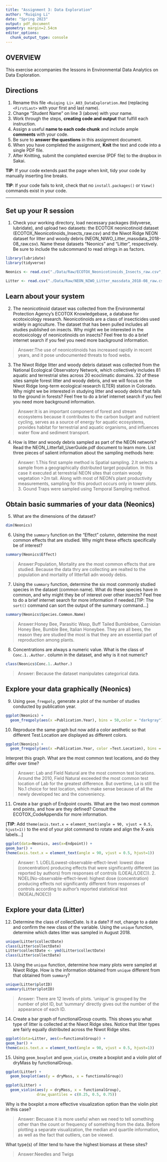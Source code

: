 ```yaml
---
title: "Assignment 3: Data Exploration"
author: "Ruiqing Li"
date: "Spring 2023"
output: pdf_document
geometry: margin=2.54cm
editor_options: 
  chunk_output_type: console
---
```


## OVERVIEW

This exercise accompanies the lessons in Environmental Data Analytics on Data Exploration.

## Directions

1.  Rename this file `<Ruiqing Li>_A03_DataExploration.Rmd` (replacing `<FirstLast>` with your first and last name).
2.  Change "Student Name" on line 3 (above) with your name.
3.  Work through the steps, **creating code and output** that fulfill each instruction. 
4.  Assign a useful **name to each code chunk** and include ample **comments** with your code.
5.  Be sure to **answer the questions** in this assignment document.
6.  When you have completed the assignment, **Knit** the text and code into a single PDF file.
7.  After Knitting, submit the completed exercise (PDF file) to the dropbox in Sakai.

**TIP**: If your code extends past the page when knit, tidy your code by manually inserting line breaks.

**TIP**: If your code fails to knit, check that no `install.packages()` or `View()` commands exist in your code. 

---

## Set up your R session

1.  Check your working directory, load necessary packages (tidyverse, lubridate), and upload two datasets: the ECOTOX neonicotinoid dataset (ECOTOX_Neonicotinoids_Insects_raw.csv) and the Niwot Ridge NEON dataset for litter and woody debris (NEON_NIWO_Litter_massdata_2018-08_raw.csv). Name these datasets "Neonics" and "Litter", respectively. Be sure to include the subcommand to read strings in as factors.

```r
library(lubridate)
library(tidyverse)

Neonics <- read.csv("./Data/Raw/ECOTOX_Neonicotinoids_Insects_raw.csv",stringsAsFactors = TRUE)

Litter <- read.csv("./Data/Raw/NEON_NIWO_Litter_massdata_2018-08_raw.csv",stringsAsFactors = TRUE)
```

## Learn about your system

2.  The neonicotinoid dataset was collected from the Environmental Protection Agency's ECOTOX Knowledgebase, a database for ecotoxicology research. Neonicotinoids are a class of insecticides used widely in agriculture. The dataset that has been pulled includes all studies published on insects. Why might we be interested in the ecotoxicology of neonicotinoids on insects? Feel free to do a brief internet search if you feel you need more background information.

> Answer:The use of neonicotinoids has increased rapidly in recent years, and it pose undocumented threats to food webs.

3.  The Niwot Ridge litter and woody debris dataset was collected from the National Ecological Observatory Network, which collectively includes 81 aquatic and terrestrial sites across 20 ecoclimatic domains. 32 of these sites sample forest litter and woody debris, and we will focus on the Niwot Ridge long-term ecological research (LTER) station in Colorado. Why might we be interested in studying litter and woody debris that falls to the ground in forests? Feel free to do a brief internet search if you feel you need more background information.

> Answer:It is an important component of forest and stream ecosystems because it contributes to the carbon budget and nutrient cycling, serves as a source of energy for aquatic ecosystems, provides habitat for terrestrial and aquatic organisms, and influences water flow and sediment transport.

4.  How is litter and woody debris sampled as part of the NEON network? Read the NEON_Litterfall_UserGuide.pdf document to learn more. List three pieces of salient information about the sampling methods here:

> Answer: 
 1.This first sample method is Spatial sampling.
 2.It selects a sample from a geographically distributed target population. In this case it executed at terrestrial NEON sites that contain woody vegetation >2m tall. Along with most of NEON’s plant productivity measurements, sampling for this product occurs only in tower plots.
 3. Gound Traps were sampled using Temporal Sampling method.

## Obtain basic summaries of your data (Neonics)

5.  What are the dimensions of the dataset?

```r
dim(Neonics)
```

6.  Using the `summary` function on the "Effect" column, determine the most common effects that are studied. Why might these effects specifically be of interest?

```r

summary(Neonics$Effect)
```

> Answer:Population, Mortality are the most common effects that are studied. Because the data thry are collecting are realted to the population and mortality of litterfall adn woody debis. 


7.  Using the `summary` function, determine the six most commonly studied species in the dataset (common name). What do these species have in common, and why might they be of interest over other insects? Feel free to do a brief internet search for more information if needed.[TIP: The `sort()` command can sort the output of the summary command...]

```r
summary(Neonics$Species.Common.Name)
```

> Answer:Honey Bee, Parasitic Wasp, Buff Tailed Bumblebee, Carniolan Honey Bee, Bumble Bee, Italian Honeybee. They are all bees, the reason they are studied the most is that they are an essential part of reproduction among plants.

8.  Concentrations are always a numeric value. What is the class of `Conc.1..Author.` column in the dataset, and why is it not numeric?

```r
class(Neonics$Conc.1..Author.)
```

> Answer: Because the dataset manipulates categorical data.

## Explore your data graphically (Neonics)

9.  Using `geom_freqpoly`, generate a plot of the number of studies conducted by publication year.

```r
ggplot(Neonics) +
  geom_freqpoly(aes(x =Publication.Year), bins = 50,color = "darkgray")
```

10. Reproduce the same graph but now add a color aesthetic so that different Test.Location are displayed as different colors.

```r
ggplot(Neonics) +
  geom_freqpoly(aes(x =Publication.Year, color =Test.Location), bins = 50)
```

Interpret this graph. What are the most common test locations, and do they differ over time?

> Answer: Lab and Field Natural are the most common test locations. Around the 2010, Field Natural exceeded the most common test location of Lab for the greatest difference. But overtime, La is still the No.1 choice for test location, which make sense because of all the newly developed tec and the conveniency.

11. Create a bar graph of Endpoint counts. What are the two most common end points, and how are they defined? Consult the ECOTOX_CodeAppendix for more information. 

[**TIP**: Add `theme(axis.text.x = element_text(angle = 90, vjust = 0.5, hjust=1))` to the end of your plot command to rotate and align the X-axis labels...]

```r
ggplot(data=Neonics, aes(x=Endpoint)) +
geom_bar() +
theme(axis.text.x = element_text(angle = 90, vjust = 0.5, hjust=1))
```

> Answer:
1. LOEL(Lowest-observable-effect-level: lowest dose (concentration) producing effects that were significantly different (as reported by authors) from responses of controls (LOEAL/LOEC)).
2. NOEL(No-observable-effect-level: highest dose (concentration) producing effects not significantly different from responses of controls according to author's reported statistical test (NOEAL/NOEC))

## Explore your data (Litter)

12. Determine the class of collectDate. Is it a date? If not, change to a date and confirm the new class of the variable. Using the `unique` function, determine which dates litter was sampled in August 2018.

```r
unique(Litter$collectDate)
class(Litter$collectDate)
Litter$collectDate <- ymd(Litter$collectDate)
class(Litter$collectDate)
```

13. Using the `unique` function, determine how many plots were sampled at Niwot Ridge. How is the information obtained from `unique` different from that obtained from `summary`?

```r
unique(Litter$plotID)
summary(Litter$plotID)
```

> Answer: There are 12 levels of plots. 'unique' is grouped by the number of plot ID, but 'summary' directly gives out the number of the appearance of each ID. 

14. Create a bar graph of functionalGroup counts. This shows you what type of litter is collected at the Niwot Ridge sites. Notice that litter types are fairly equally distributed across the Niwot Ridge sites.

```r
ggplot(data=Litter, aes(x=functionalGroup)) +
geom_bar() +
theme(axis.text.x = element_text(angle = 90, vjust = 0.5, hjust=1))
```

15. Using `geom_boxplot` and `geom_violin`, create a boxplot and a violin plot of dryMass by functionalGroup.

```r
ggplot(Litter) +
  geom_boxplot(aes(y = dryMass, x = functionalGroup))

```

```r
ggplot(Litter) +
  geom_violin(aes(y = dryMass, x = functionalGroup), 
              draw_quantiles = c(0.25, 0.5, 0.75))
```

Why is the boxplot a more effective visualization option than the violin plot in this case?

> Answer: Becuase it is more useful when we need to tell something other than the count or frequency of something from the data. Before plotting a separate visualization, the median and quartile information, as well as the fact that outliers, can be viewed.

What type(s) of litter tend to have the highest biomass at these sites?

> Answer:Needles and Twigs
